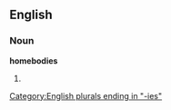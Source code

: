 ==English==
===Noun===
'''homebodies'''

#{{plural of|[[homebody]]}}

[[Category:English plurals ending in "-ies"]]